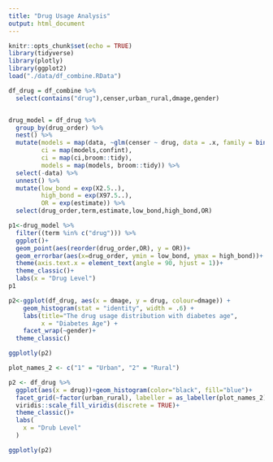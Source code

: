 ```yaml
---
title: "Drug Usage Analysis"
output: html_document
---
```


```r
knitr::opts_chunk$set(echo = TRUE)
library(tidyverse)
library(plotly)
library(ggplot2)
load("./data/df_combine.RData")
```


```r
df_drug = df_combine %>% 
  select(contains("drug"),censer,urban_rural,dmage,gender) 


drug_model = df_drug %>% 
  group_by(drug_order) %>% 
  nest() %>% 
  mutate(models = map(data, ~glm(censer ~ drug, data = .x, family = binomial())),
         ci = map(models,confint),
         ci = map(ci,broom::tidy),
         models = map(models, broom::tidy)) %>% 
  select(-data) %>% 
  unnest() %>% 
  mutate(low_bond = exp(X2.5..),
         high_bond = exp(X97.5..),
         OR = exp(estimate)) %>% 
  select(drug_order,term,estimate,low_bond,high_bond,OR)

p1<-drug_model %>% 
  filter((term %in% c("drug"))) %>% 
  ggplot()+
  geom_point(aes(reorder(drug_order,OR), y = OR))+
  geom_errorbar(aes(x=drug_order, ymin = low_bond, ymax = high_bond))+
  theme(axis.text.x = element_text(angle = 90, hjust = 1))+
  theme_classic()+
  labs(x = "Drug Level")
p1
```

```r

p2<-ggplot(df_drug, aes(x = dmage, y = drug, colour=dmage)) +
    geom_histogram(stat = "identity", width = .6) +
    labs(title="The drug usage distribution with diabetes age",
         x = "Diabetes Age") +
    facet_wrap(~gender)+
  theme_classic()

ggplotly(p2)

```

```r

plot_names_2 <- c("1" = "Urban", "2" = "Rural")

p2 <- df_drug %>% 
  ggplot(aes(x = drug))+geom_histogram(color="black", fill="blue")+
  facet_grid(~factor(urban_rural), labeller = as_labeller(plot_names_2)) + 
  viridis::scale_fill_viridis(discrete = TRUE)+
  theme_classic()+
  labs(
    x = "Drub Level"
  )

ggplotly(p2)

```



